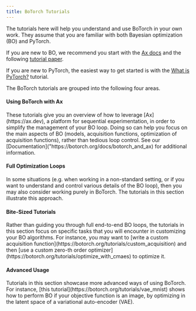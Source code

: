 ```yaml
---
title: BoTorch Tutorials
---
```

The tutorials here will help you understand and use BoTorch in
your own work. They assume that you are familiar with both
Bayesian optimization (BO) and PyTorch.

If you are new to BO, we recommend you start with the
[Ax docs](https://ax.dev/docs/bayesopt) and the
following
[tutorial paper](https://arxiv.org/abs/1807.02811).

If you are new to PyTorch, the easiest way to get started is
with the [What is PyTorch?](https://pytorch.org/tutorials/beginner/blitz/tensor_tutorial.html#sphx-glr-beginner-blitz-tensor-tutorial-py)
tutorial.

The BoTorch tutorials are grouped into the following four areas.


<h4>Using BoTorch with Ax</h4>
These tutorials give you an overview of how to leverage
[Ax](https://ax.dev), a platform for sequential
experimentation, in order to simplify the management of your BO
loop. Doing so can help you focus on the main aspects of BO
(models, acquisition functions, optimization of acquisition
functions), rather than tedious loop control. See our
[Documentation]("https://botorch.org/docs/botorch_and_ax)
for additional information.

<h4>Full Optimization Loops</h4>
In some situations (e.g. when working in a non-standard setting,
or if you want to understand and control various details of the
BO loop), then you may also consider working purely in BoTorch.
The tutorials in this section illustrate this approach.

<h4>Bite-Sized Tutorials</h4>
Rather than guiding you through full end-to-end BO loops, the
tutorials in this section focus on specific tasks that you will
encounter in customizing your BO algorithms. For instance, you
may want to
[write a custom acquisition function](https://botorch.org/tutorials/custom_acquisition)
and then
[use a custom zero-th order optimizer](https://botorch.org/tutorials/optimize_with_cmaes)
to optimize it.

<h4>Advanced Usage</h4>
Tutorials in this section showcase more advanced ways of using
BoTorch. For instance,
[this tutorial](https://botorch.org/tutorials/vae_mnist)
shows how to perform BO if your objective function is an image,
by optimizing in the latent space of a variational auto-encoder
(VAE).
